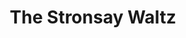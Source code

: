 ---
title: The Stronsay Waltz
publish: ture
tuneMeta:
    rhythm: Waltz
    type:
        - session
    relatedTunes: 
        - Rope Waltz
    tuneDots:
        - dots:
            image: 
                src: /tunes/the-stronsay-waltz/the-stronsay-waltz.jpg
                height: 1280
                width: 1810
                alt: The Stronsay Waltz
            download: 
                title: The Stronsay Waltz
                src: /tunes/the-stronsay-waltz/the-stronsay-waltz.pdf
                fileSize: 64Kb
    tuneVideo:
        - video: 
            title: Stronsay Waltz played by the Lakeland Fiddlers
            src: /tunes/the-stronsay-waltz/the-stronsay-waltz.mp4
---